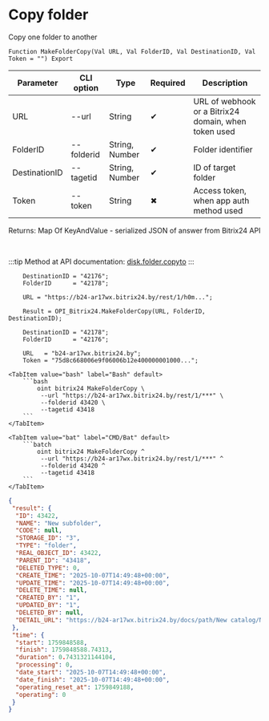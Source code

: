 ﻿---
sidebar_position: 3
description: Copy folder and other functions to work with Bitrix24 in the Open Integration Package, a free open-source integration library for 1C:Enterprise 8, OneScript and CLI
keywords: [1C, 1С, 1С:Enterprise, 1С:Enterprise 8.3, API, Integration, Services, Exchange, OneScript, CLI, Bitrix24]
---


# Copy folder
 Copy one folder to another



`Function MakeFolderCopy(Val URL, Val FolderID, Val DestinationID, Val Token = "") Export`

  | Parameter | CLI option | Type | Required | Description |
  |-|-|-|-|-|
  | URL | --url | String | &#x2714; | URL of webhook or a Bitrix24 domain, when token used |
  | FolderID | --folderid | String, Number | &#x2714; | Folder identifier |
  | DestinationID | --tagetid | String, Number | &#x2714; | ID of target folder |
  | Token | --token | String | &#x2716; | Access token, when app auth method used |

  
  Returns:  Map Of KeyAndValue - serialized JSON of answer from Bitrix24 API

<br/>

:::tip
Method at API documentation: [disk.folder.copyto](https://dev.1c-bitrix.ru/rest_help/disk/folder/disk_folder_copyto.php)
:::
<br/>


```bsl title="1C:Enterprise/OneScript code example"
    DestinationID = "42176";
    FolderID      = "42178";

    URL = "https://b24-ar17wx.bitrix24.by/rest/1/h0m...";

    Result = OPI_Bitrix24.MakeFolderCopy(URL, FolderID, DestinationID);

    DestinationID = "42178";
    FolderID      = "42176";

    URL   = "b24-ar17wx.bitrix24.by";
    Token = "75d8c668006e9f06006b12e400000001000...";
```
 

 <Tabs>
  
    <TabItem value="bash" label="Bash" default>
        ```bash
            oint bitrix24 MakeFolderCopy \
             --url "https://b24-ar17wx.bitrix24.by/rest/1/***" \
             --folderid 43420 \
             --tagetid 43418
        ```
    </TabItem>
  
    <TabItem value="bat" label="CMD/Bat" default>
        ```batch
            oint bitrix24 MakeFolderCopy ^
             --url "https://b24-ar17wx.bitrix24.by/rest/1/***" ^
             --folderid 43420 ^
             --tagetid 43418
        ```
    </TabItem>
</Tabs>


```json title="Result"
{
 "result": {
  "ID": 43422,
  "NAME": "New subfolder",
  "CODE": null,
  "STORAGE_ID": "3",
  "TYPE": "folder",
  "REAL_OBJECT_ID": 43422,
  "PARENT_ID": "43418",
  "DELETED_TYPE": 0,
  "CREATE_TIME": "2025-10-07T14:49:48+00:00",
  "UPDATE_TIME": "2025-10-07T14:49:48+00:00",
  "DELETE_TIME": null,
  "CREATED_BY": "1",
  "UPDATED_BY": "1",
  "DELETED_BY": null,
  "DETAIL_URL": "https://b24-ar17wx.bitrix24.by/docs/path/New catalog/New subfolder 2/New subfolder"
 },
 "time": {
  "start": 1759848588,
  "finish": 1759848588.74313,
  "duration": 0.7431321144104,
  "processing": 0,
  "date_start": "2025-10-07T14:49:48+00:00",
  "date_finish": "2025-10-07T14:49:48+00:00",
  "operating_reset_at": 1759849188,
  "operating": 0
 }
}
```

